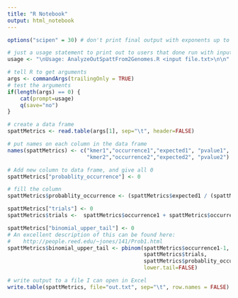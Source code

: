 ```yaml
---
title: "R Notebook"
output: html_notebook
---
```


```r
options("scipen" = 30) # don't print final output with exponents up to e-30

# just a usage statement to print out to users that done run with input file
usage <- "\nUsage: AnalyzeOutSpattFrom2Genomes.R <input file.txt>\n\n"

# tell R to get arguments
args <- commandArgs(trailingOnly = TRUE)
# test the arguments
if(length(args) == 0) {
    cat(prompt=usage)
    q(save="no")
}

# create a data frame
spattMetrics <- read.table(args[1], sep="\t", header=FALSE)

# put names on each column in the data frame
names(spattMetrics) <- c("kmer1","occurrence1","expected1", "pvalue1",
                         "kmer2","occurrence2","expected2", "pvalue2") # variable names

# Add new column to data frame, and give all 0
spattMetrics["probablity_occurrence"] <- 0

# fill the column
spattMetrics$probablity_occurrence <- (spattMetrics$expected1 / (spattMetrics$expected1 + spattMetrics$expected2))

spattMetrics["trials"] <- 0
spattMetrics$trials <-  spattMetrics$occurrence1 + spattMetrics$occurrence2

spattMetrics["binomial_upper_tail"] <- 0
# An excellent description of this can be found here:
#    http://people.reed.edu/~jones/141/Prob1.html
spattMetrics$binomial_upper_tail <- pbinom(spattMetrics$occurrence1-1,
                                           spattMetrics$trials,
                                           spattMetrics$probablity_occurrence,
                                           lower.tail=FALSE)

# write output to a file I can open in Excel
write.table(spattMetrics, file="out.txt", sep="\t", row.names = FALSE)

```